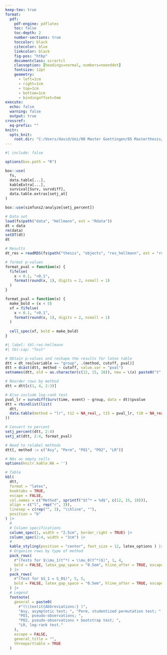 ```yaml
---
keep-tex: true
format:
  pdf:
    pdf-engine: pdflatex
    toc: false
    toc-depth: 2
    number-sections: true
    toccolor: black
    citecolor: blue
    linkcolor: black
    fig-pos: "htbp"
    documentclass: scrartcl
    classoption: [headings=normal, numbers=noenddot]
    fontsize: 12pt
    geometry:
      - left=1cm
      - right=1cm
      - top=1cm
      - bottom=1cm
      - bindingoffset=5mm
execute: 
  echo: false
  warning: false
  output: true
crossref: 
  eq-prefix: ""
knitr:
  opts_knit:
    root.dir: "C:/Users/david/Uni/00 Master Goettingen/05 Masterthesis/master-thesis"
---
```



```r
#| include: false

options(box.path = "R")

box::use(
  fs,
  data.table[...],
  kableExtra[...],
  survival[Surv, survdiff],
  data.table.extras[setj_at]
)

box::use(simfuns2/analyze[setj_percent])

# Data set
load(fs$path("data", "Hellmann", ext = "Rdata"))
dt = data
rm(data)
setDT(dt)
dt

# Results
dt_res = readRDS(fs$path("thesis", "objects", "res_hellmann", ext = "rds"))

# format p-values
format_pval = function(x) {
  fifelse(
    x < 0.1, "<0.1",
    format(round(x, 1), digits = 2, nsmall = 1)
  )
}

format_pval = function(x) {
  make_bold = (x < 5)
  xf = fifelse(
    x < 0.1, "<0.1",
    format(round(x, 1), digits = 2, nsmall = 1)
  )
  
  cell_spec(xf, bold = make_bold)
}
```


```r
#| label: tbl-res-hellmann
#| tbl-cap: "Test"

# Obtain p-values and reshape the results for latex table
dtt = dt_res[variable == "group", .(method, cutoff, pval)]
dtt = dcast(dtt, method ~ cutoff, value.var = "pval")
setnames(dtt, old = as.character(c(12, 15, 18)), new = \(x) paste0("t", x))

# Reorder rows by method
dtt = dtt[c(1, 4, 2:3)]

# Also include log-rank test
pval_lr = survdiff(Surv(time, event) ~ group, data = dt)$pvalue
dtt = rbindlist(list(
  dtt,
  data.table(method = "lr", t12 = NA_real_, t15 = pval_lr, t18 = NA_real_)
))

# Convert to percent
setj_percent(dtt, 2:4)
setj_at(dtt, 2:4, format_pval)

# Need to relabel methods
dtt[, method := c("Asy", "Perm", "PO1", "PO2", "LR")]

# NAs as empty cells
options(knitr.kable.NA = '')

# Table
kbl(
  dtt,
  format = "latex",
  booktabs = TRUE,
  escape = FALSE,
  col.names = c("Method", sprintf("$t^* = %d$", c(12, 15, 18))),
  align = c("l", rep("r", 3)),
  linesep = c(rep("", 3), "\\hline", ""),
  position = "b"
) |>
  #
  # Column specifications
  column_spec(1, width = "2.5cm", border_right = TRUE) |>
  column_spec(2:4, width = "3cm") |>
  #
  kable_styling(position = "center", font_size = 12, latex_options ) |>
  # Organize rows by type of method
  pack_rows(
    r"(Tests for $\\mu_1(t^*) = \\mu_0(t^*)$)", 1, 4,
    bold = FALSE, latex_gap_space = "0.5em", hline_after = TRUE, escape = FALSE
  ) |>
  pack_rows(
    r"(Test for $S_1 = S_0$)", 5, 5,
    bold = FALSE, latex_gap_space = "0.5em", hline_after = TRUE, escape = FALSE
  ) |>
  # Legend
  footnote(
    general = paste0(
      r"(\\textit{Abbreviations:} )",
      "Asy, asymptotic test; ", "Perm, studentized permutation test; ",
      "PO1, pseudo-observations; ",
      "PO2, pseudo-observations + bootstrap test; ",
      "LR, log-rank test."
    ),
    escape = FALSE,
    general_title = "",
    threeparttable = TRUE
  )
```




